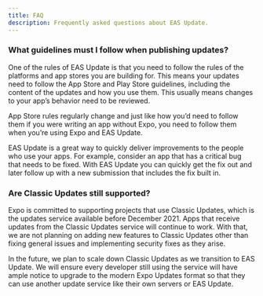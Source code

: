 ```yaml
---
title: FAQ
description: Frequently asked questions about EAS Update.
---
```


### What guidelines must I follow when publishing updates?

One of the rules of EAS Update is that you need to follow the rules of the platforms and app stores you are building for. This means your updates need to follow the App Store and Play Store guidelines, including the content of the updates and how you use them. This usually means changes to your app’s behavior need to be reviewed.

App Store rules regularly change and just like how you’d need to follow them if you were writing an app without Expo, you need to follow them when you’re using Expo and EAS Update.

EAS Update is a great way to quickly deliver improvements to the people who use your apps. For example, consider an app that has a critical bug that needs to be fixed. With EAS Update you can quickly get the fix out and later follow up with a new submission that includes the fix built in.

### Are Classic Updates still supported?

Expo is committed to supporting projects that use Classic Updates, which is the updates service available before December 2021. Apps that receive updates from the Classic Updates service will continue to work. With that, we are not planning on adding new features to Classic Updates other than fixing general issues and implementing security fixes as they arise.

In the future, we plan to scale down Classic Updates as we transition to EAS Update. We will ensure every developer still using the service will have ample notice to upgrade to the modern Expo Updates format so that they can use another update service like their own servers or EAS Update.
